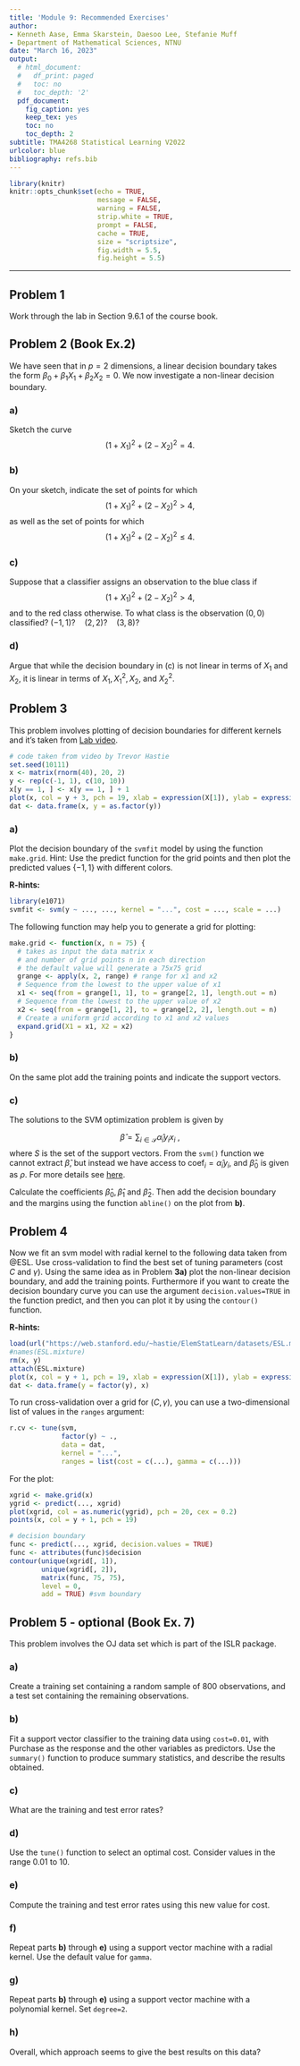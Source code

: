 ```yaml
---
title: 'Module 9: Recommended Exercises'
author:
- Kenneth Aase, Emma Skarstein, Daesoo Lee, Stefanie Muff
- Department of Mathematical Sciences, NTNU
date: "March 16, 2023"
output:
  # html_document:
  #   df_print: paged
  #   toc: no
  #   toc_depth: '2'
  pdf_document:
    fig_caption: yes
    keep_tex: yes
    toc: no
    toc_depth: 2
subtitle: TMA4268 Statistical Learning V2022
urlcolor: blue
bibliography: refs.bib
---
```


```r
library(knitr)
knitr::opts_chunk$set(echo = TRUE,
                      message = FALSE,
                      warning = FALSE,
                      strip.white = TRUE,
                      prompt = FALSE,
                      cache = TRUE,
                      size = "scriptsize",
                      fig.width = 5.5,
                      fig.height = 5.5)
```

---

## Problem 1

Work through the lab in Section 9.6.1 of the course book.

## Problem 2 (Book Ex.2)

We have seen that in $p = 2$ dimensions, a linear decision boundary takes the form $\beta_0 +\beta_1 X_1 + \beta_2 X_2 = 0$. We now investigate a non-linear decision boundary.

### a) 

Sketch the curve
$$(1 + X_1)^2 + (2 - X_2)^2 = 4.$$

### b)

On your sketch, indicate the set of points for which $$(1+X_1)^2 +(2-X_2)^2 >4,$$
as well as the set of points for which $$(1+X_1)^2 +(2-X_2)^2 \leq 4.$$

### c)

Suppose that a classifier assigns an observation to the blue class if
$$(1+X_1)^2 +(2-X_2)^2 >4,$$
and to the red class otherwise. To what class is the observation
$(0, 0)$ classified? $(-1,1)?\quad (2,2)? \quad (3,8)?$

### d)
Argue that while the decision boundary in (c) is not linear in
terms of $X_1$ and $X_2$, it is linear in terms of $X_1, X_1^2, X_2,$ and 
$X_2^2.$

## Problem 3

This problem involves plotting of decision boundaries for different kernels and it's taken from [Lab video](https://www.youtube.com/watch?v=4KoL9vUI7xs&list=PL5-da3qGB5IDl6MkmovVdZwyYOhpCxo5o&index=5).


```r
# code taken from video by Trevor Hastie
set.seed(10111)
x <- matrix(rnorm(40), 20, 2)
y <- rep(c(-1, 1), c(10, 10))
x[y == 1, ] <- x[y == 1, ] + 1
plot(x, col = y + 3, pch = 19, xlab = expression(X[1]), ylab = expression(X[2]))
dat <- data.frame(x, y = as.factor(y))
```

### a)

Plot the decision boundary of the `svmfit` model by using the function `make.grid`. Hint: Use the predict function for the grid points and then plot the predicted values $\{-1,1\}$ with different colors.  

**R-hints:**
```r
library(e1071)
svmfit <- svm(y ~ ..., ..., kernel = "...", cost = ..., scale = ...)
```

The following function may help you to generate a grid for plotting:
```r
make.grid <- function(x, n = 75) {
  # takes as input the data matrix x
  # and number of grid points n in each direction
  # the default value will generate a 75x75 grid
  grange <- apply(x, 2, range) # range for x1 and x2
  # Sequence from the lowest to the upper value of x1
  x1 <- seq(from = grange[1, 1], to = grange[2, 1], length.out = n)
  # Sequence from the lowest to the upper value of x2
  x2 <- seq(from = grange[1, 2], to = grange[2, 2], length.out = n)
  # Create a uniform grid according to x1 and x2 values
  expand.grid(X1 = x1, X2 = x2)
}
```

### b)

On the same plot add the training points and indicate the support vectors.

### c)

The solutions to the SVM optimization problem is given by 

$$
\hat{\beta}= \sum_{i\in \mathcal{S}} \hat\alpha_i y_i x_i \ ,
$$
where $S$ is the set of the support vectors. From the `svm()` function we cannot extract $\hat \beta$, but instead we have access to $\text{coef}_i = \hat\alpha_i y_i$, and $\hat\beta_0$ is given as $\rho$. For more details see 
[here](https://cran.r-project.org/web/packages/e1071/vignettes/svminternals.pdf).

Calculate the coefficients $\hat\beta_0, \hat\beta_1$ and $\hat\beta_2.$ Then add the decision boundary and the margins using the function `abline()` on the plot from **b)**. 


## Problem 4

Now we fit an svm model with radial kernel to the following data taken from @ESL. Use cross-validation to find the best set of tuning parameters (cost $C$ and $\gamma$). Using the same idea as in Problem **3a)** plot the non-linear decision boundary, and add the training points. Furthermore if you want to create the decision boundary curve you can use the argument `decision.values=TRUE` in the function predict, and then you can plot it by using the `contour()` function.

**R-hints:**

```r
load(url("https://web.stanford.edu/~hastie/ElemStatLearn/datasets/ESL.mixture.rda"))
#names(ESL.mixture)
rm(x, y)
attach(ESL.mixture)
plot(x, col = y + 1, pch = 19, xlab = expression(X[1]), ylab = expression(X[2]))
dat <- data.frame(y = factor(y), x)
```

To run cross-validation over a grid for $(C,\gamma)$, you can use a two-dimensional list of values in the `ranges` argument:
```r
r.cv <- tune(svm,
             factor(y) ~ .,
             data = dat,
             kernel = "...",
             ranges = list(cost = c(...), gamma = c(...)))
```

For the plot:
```r
xgrid <- make.grid(x)
ygrid <- predict(..., xgrid)
plot(xgrid, col = as.numeric(ygrid), pch = 20, cex = 0.2)
points(x, col = y + 1, pch = 19)

# decision boundary
func <- predict(..., xgrid, decision.values = TRUE)
func <- attributes(func)$decision
contour(unique(xgrid[, 1]),
        unique(xgrid[, 2]),
        matrix(func, 75, 75),
        level = 0,
        add = TRUE) #svm boundary
```



## Problem 5 - optional (Book Ex. 7) 

This problem involves the OJ data set which is part of the ISLR package.

### a)

Create a training set containing a random sample of 800 observations, and a test set containing the remaining observations.

### b)

Fit a support vector classifier to the training data using `cost=0.01`, with Purchase as the response and the other variables as predictors. Use the `summary()` function to produce summary statistics, and describe the results obtained.

### c)

What are the training and test error rates?

### d)

Use the `tune()` function to select an optimal cost. Consider values in the range 0.01 to 10.

### e)

Compute the training and test error rates using this new value
for cost.

### f)

Repeat parts **b)** through **e)** using a support vector machine with a radial kernel. Use the default value for `gamma`.

### g)

Repeat parts **b)** through **e)** using a support vector machine with a polynomial kernel. Set `degree=2`.

### h)

Overall, which approach seems to give the best results on this data?


